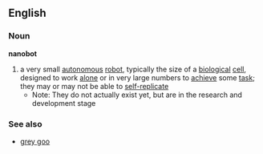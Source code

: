 ==English==
===Noun===
{{wikipedia}}
'''nanobot'''
# a very small [[autonomous]] [[robot]], typically the size of a [[biological]] [[cell]], designed to work [[alone]] or in very large numbers to [[achieve]] some [[task]]; they may or may not be able to [[self-replicate]]
#*Note: They do not actually exist yet, but are in the research and development stage
===See also===
*[[grey goo]]